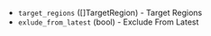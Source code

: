 <!-- Code generated from the comments of the SharedImageGalleryDestination struct in builder/azure/chroot/shared_image_gallery_destination.go; DO NOT EDIT MANUALLY -->

- `target_regions` ([]TargetRegion) - Target Regions
- `exlude_from_latest` (bool) - Exclude From Latest
